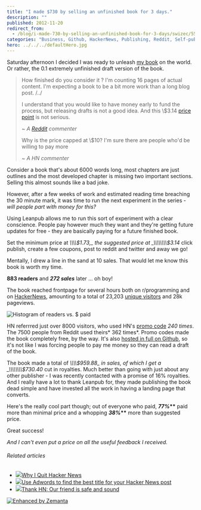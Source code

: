 ```yaml
---
title: "I made $730 by selling an unfinished book for 3 days."
description: ""
published: 2012-11-20
redirect_from:
  - /blog/i-made-730-by-selling-an-unfinished-book-for-3-days/swizec/5585
categories: "Business, Github, HackerNews, Publishing, Reddit, Self-publishing, Uncategorized"
hero: ../../../defaultHero.jpg
---
```


Saturday afternoon I decided I was ready to unleash [my book](https://leanpub.com/nightowls) on the world. Or rather, the 0.1 extremely unfinished draft version of the book.

> How finished do you consider it ? I'm counting 16 pages of actual content. I'm expecting a book to be a bit more work than a long blog post. /../
>
> I understand that you would like to have money early to fund the process, but releasing drafts is not a good idea. And this \\$3.14 [price point](http://en.wikipedia.org/wiki/Price_point "Price point") is not serious.
>
> _~ A [Reddit](http://reddit.com/ "Reddit") commenter_
>
> Why is the price capped at \\$10? I'm sure there are people who'd be willing to pay more
>
> _~ A HN commenter_

Consider a book that's about 6000 words long, most chapters are just outlines and the most developed chapter is missing two important sections. Selling this almost sounds like a bad joke.

However, after a few weeks of work and estimated reading time breaching the 30 minute mark, it was time to run the next experiment in the series - _will people part with money for this?_

Using Leanpub allows me to run this sort of experiment with a clear conscience. People pay however much they want and they're getting future updates for free - they are basically paying for a future finished book.

Set the minimum price at _\\\\\\\\$1.73,_ the suggested price at _\\\\\\\\$3.14_ click publish, create a few coupons, post to reddit and twitter and away we go!

Mentally, I drew a line in the sand at 10 sales. That would let me know this book is worth my time.

**883 readers** and _**272 sales**_ later ... oh boy!

The book reached frontpage for several hours both on r/programming and on [HackerNews](http://news.ycombinator.com/ "Hacker News"), amounting to a total of 23,203 [unique visitors](http://en.wikipedia.org/wiki/Unique_user "Unique user") and 28k pageviews.

![Histogram of readers vs. $ paid](https://swizec.com/blog/wp-content/uploads/2012/11/nightowls-histogram.png "Histogram of readers vs. $ paid")

HN referrred just over 8000 visitors, who used HN's [promo code](http://en.wikipedia.org/wiki/Coupon "Coupon") _240 times_. The 7500 people from Reddit used theirs* 362 times*. Promo codes made the book completely free, by the way. It's also [hosted in full on Github](https://github.com/Swizec/nightowls), so it's not like I was forcing people to pay me money so they can read a draft of the book.

The book made a total of _\\\\\\\\$959.88_ in sales, of which I get a _\\\\\\\\$730.40_ cut in royalties. Much better than going with just about any other publisher - I was recently contacted with a promise of 16% royalties. And I really have a lot to thank Leanpub for, they made publishing the book dead simple and have invested all the work in having a landing page that converts.

Here's the really cool part though; out of everyone who paid, **_77%_\*\*** paid more than minimal price and a whopping **_38%_\*\*** more than suggested price.

Great success!

_And I can't even put a price on all the useful feedback I received._

###### Related articles

- [![](https://i.zemanta.com/noimg_51_80_80.jpg)](http://nathanael.hevenet.com/why-i-quit-hacker-news/)[Why I Quit Hacker News](http://nathanael.hevenet.com/why-i-quit-hacker-news/)
- [![](https://i.zemanta.com/126716812_80_80.jpg)](http://blog.chargeback.cc/2012/11/19/use-adwords-to-find-the-best-title-for-your-hacker-news-post/)[Use Adwords to find the best title for your Hacker News post](http://blog.chargeback.cc/2012/11/19/use-adwords-to-find-the-best-title-for-your-hacker-news-post/)
- [![](https://i.zemanta.com/noimg_25_80_80.jpg)](http://jacquesmattheij.com/thank-hn-our-friend-is-safe-and-sound)[Thank HN: Our friend is safe and sound](http://jacquesmattheij.com/thank-hn-our-friend-is-safe-and-sound)

[![Enhanced by Zemanta](https://img.zemanta.com/zemified_e.png?x-id=5694cd72-73d1-4a6a-bb87-e4fd6134663a)](http://www.zemanta.com/?px "Enhanced by Zemanta")
